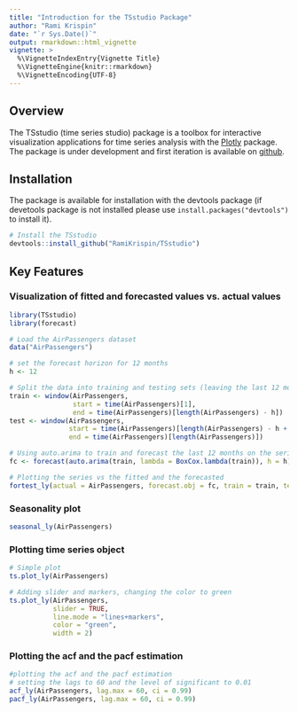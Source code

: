 ```yaml
---
title: "Introduction for the TSstudio Package"
author: "Rami Krispin"
date: "`r Sys.Date()`"
output: rmarkdown::html_vignette
vignette: >
  %\VignetteIndexEntry{Vignette Title}
  %\VignetteEngine{knitr::rmarkdown}
  %\VignetteEncoding{UTF-8}
---
```


## **Overview**

The TSstudio (time series studio) package is a toolbox for interactive visualization applications for time series analysis with the [Plotly](https://plot.ly/r/) package. The package is under development and first iteration is available on [github](https://github.com/RamiKrispin/TSstudio).

## **Installation**

The package is available for installation with the devtools package (if devetools package is not installed please use `install.packages("devtools")` to install it).

```r
# Install the TSstudio
devtools::install_github("RamiKrispin/TSstudio")
```

## **Key Features**

### Visualization of fitted and forecasted values vs. actual values

```r
library(TSstudio)
library(forecast)

# Load the AirPassengers dataset
data("AirPassengers")

# set the forecast horizon for 12 months
h <- 12 

# Split the data into training and testing sets (leaving the last 12 months for testing)
train <- window(AirPassengers, 
                start = time(AirPassengers)[1], 
                end = time(AirPassengers)[length(AirPassengers) - h])
test <- window(AirPassengers, 
               start = time(AirPassengers)[length(AirPassengers) - h + 1], 
               end = time(AirPassengers)[length(AirPassengers)])

# Using auto.arima to train and forecast the last 12 months on the series
fc <- forecast(auto.arima(train, lambda = BoxCox.lambda(train)), h = h)

# Plotting the series vs the fitted and the forecasted
fortest_ly(actual = AirPassengers, forecast.obj = fc, train = train, test = test)

```

### Seasonality plot

```r
seasonal_ly(AirPassengers)
```


### Plotting time series object
```r
# Simple plot
ts.plot_ly(AirPassengers)
```

```r
# Adding slider and markers, changing the color to green
ts.plot_ly(AirPassengers, 
           slider = TRUE, 
           line.mode = "lines+markers", 
           color = "green", 
           width = 2)

```

### Plotting the acf and the pacf estimation

```r
#plotting the acf and the pacf estimation
# setting the lags to 60 and the level of significant to 0.01
acf_ly(AirPassengers, lag.max = 60, ci = 0.99)
pacf_ly(AirPassengers, lag.max = 60, ci = 0.99)
```

